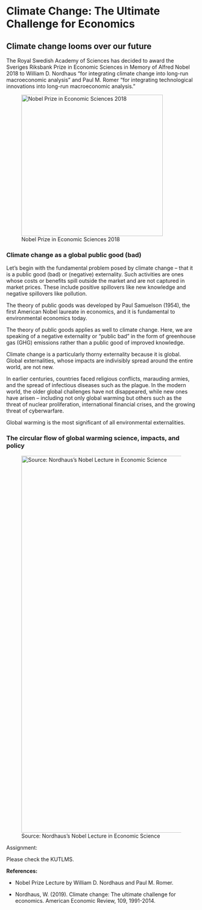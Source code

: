 # Climate Change: The Ultimate Challenge for Economics

## Climate change looms over our future

The Royal Swedish Academy of Sciences has decided to award the Sveriges Riksbank Prize in Economic Sciences in Memory of Alfred Nobel 2018 to William D. Nordhaus “for integrating climate change into long-run macroeconomic analysis” and Paul M. Romer “for integrating technological innovations into long-run macroeconomic analysis.”

![Nobel Prize in Economic Sciences 2018](figures/L16/Nobel_2018.png){fig-align="center" width="375"}

### Climate change as a global public good (bad)

Let's begin with the fundamental problem posed by climate change – that it is a public good (bad) or (negative) externality. Such activities are ones whose costs or benefits spill outside the market and are not captured in market prices. These include positive spillovers like new knowledge and negative spillovers like pollution.

The theory of public goods was developed by Paul Samuelson (1954), the first American Nobel laureate in economics, and it is fundamental to environmental economics today.

The theory of public goods applies as well to climate change. Here, we are speaking of a negative externality or “public bad” in the form of greenhouse gas (GHG) emissions rather than a public good of improved knowledge.

Climate change is a particularly thorny externality because it is global. Global externalities, whose impacts are indivisibly spread around the entire world, are not new.

In earlier centuries, countries faced religious conflicts, marauding armies, and the spread of infectious diseases such as the plague. In the modern world, the older global challenges have not disappeared, while new ones have arisen – including not only global warming but others such as the threat of nuclear proliferation, international financial crises, and the growing threat of cyberwarfare.

Global warming is the most significant of all environmental externalities.

### The circular flow of global warming science, impacts, and policy

![Source: Nordhaus's Nobel Lecture in Economic Science](figures/L16/Slide_3.jpg){fig-align="center" width="1000"}

Assignment:

Please check the KUTLMS.

**References:**

-   Nobel Prize Lecture by William D. Nordhaus and Paul M. Romer.

-   Nordhaus, W. (2019). Climate change: The ultimate challenge for economics. American Economic Review, 109, 1991-2014.

